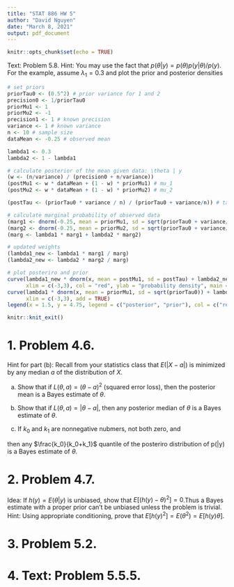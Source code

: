 ```yaml
---
title: "STAT 886 HW 5"
author: "David Nguyen"
date: "March 8, 2021"
output: pdf_document
---
```


```r
knitr::opts_chunk$set(echo = TRUE)
```


Text: Problem 5.8. Hint: You may use the fact that $p(\theta|y) = p(\theta)p(y|\theta)/p(y)$. For the example, assume $\lambda_1 = 0.3$ and plot the prior and posterior densities

```r
# set priors 
priorTau0 <- (0.5^2) # prior variance for 1 and 2
precision0 <- 1/priorTau0
priorMu1 <- 1
priorMu2 <- -1
precision1 <- 1 # known precision
variance <- 1 # known variance
n <- 10 # sample size
dataMean <- -0.25 # observed mean

lambda1 <- 0.3
lambda2 <- 1 - lambda1

# calculate posterior of the mean given data: \theta | y
(w <- (n/variance) / (precision0 + n/variance))
(postMu1 <- w * dataMean + (1 - w) * priorMu1) # mu_1
(postMu2 <- w * dataMean + (1 - w) * priorMu2) # mu_2

(postTau <- (priorTau0 * variance / n) / (priorTau0 + variance/n)) # tau_1^2 = tau_2^2

# calculate marginal probability of observed data
(marg1 <- dnorm(-0.25, mean = priorMu1, sd = sqrt(priorTau0 + variance/n)))
(marg2 <- dnorm(-0.25, mean = priorMu2, sd = sqrt(priorTau0 + variance/n)))
(marg <- lambda1 * marg1 + lambda2 * marg2)

# updated weights
(lambda1_new <- lambda1 * marg1 / marg)
(lambda2_new <- lambda2 * marg2 / marg)

```

```r
# plot posteriro and prior
curve(lambda1_new * dnorm(x, mean = postMu1, sd = postTau) + lambda2_new * dnorm(x, mean = postMu2, sd = postTau), 
      xlim = c(-3,3), col = "red", ylab = "probability density", main = "Prior and posterior densities")
curve(lambda1 * dnorm(x, mean = priorMu1, sd = sqrt(priorTau0)) + lambda2 * dnorm(x, mean = priorMu2, sd = sqrt(priorTau0)), 
      xlim = c(-3,3), add = TRUE)
legend(x = 1.5, y = 4.75, legend = c("posterior", "prior"), col = c("red", "black"), lty = c(1,1))
```

```r
knitr::knit_exit()
```


# 1. Problem 4.6. 
Hint for part (b): Recall from your statistics class that $E(|X-a|)$ is minimized by any median $a$ of the distribution of $X$. 

a. Show that if $L(\theta, a) = (\theta-a)^2$ (squared error loss), then the posterior mean is a Bayes estimate of $\theta$.

b. Show that if $L(\theta, a) = |\theta-a|$, then any posterior median of $\theta$ is a Bayes estimate of $\theta$.

c. If $k_0$ and $k_1$ are nonnegative nubmers, not both zero, and 

\begin{equation*}
  L(\theta, a) = \begin{cases}
  k_0 (\theta - a) && if \theta \geq a \\
  k_1 (a - \theta) && if \theta < a
  \end{cases}
\end{equation*}

then any $\frac{k_0}{k_0+k_1}$ quantile of the posteriro distribution of p(\theta|y) is a Bayes estimate of $\theta$.

# 2. Problem 4.7. 
Idea: If $h(y) = E(\theta|y)$ is unbiased, show that $E[(h(y)-\theta)^2] = 0$.Thus a Bayes estimate with a proper prior can’t be unbiased unless the problem is trivial. Hint: Using appropriate conditioning, prove that $E[h(y)^2] = E(\theta^2) = E[h(y)\theta]$.

# 3. Problem 5.2.

# 4. Text: Problem 5.5.5. 

